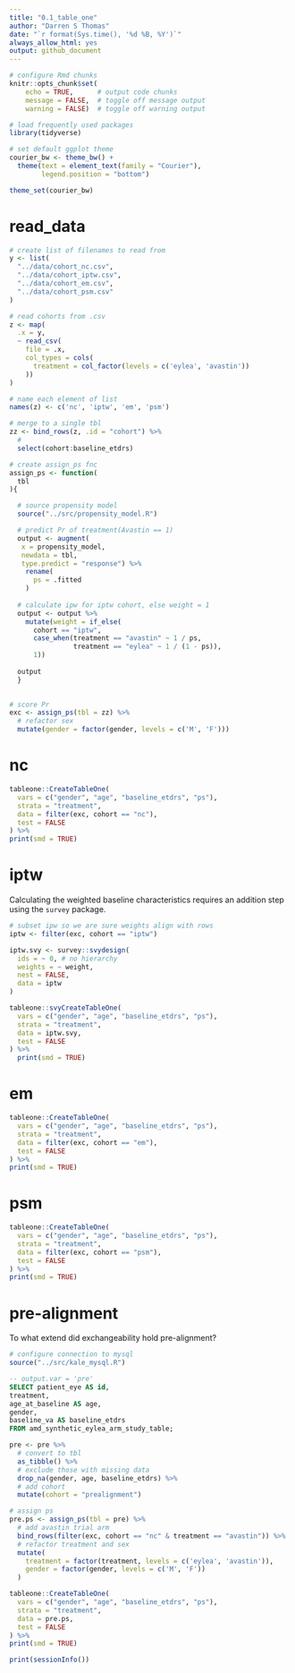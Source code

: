 ```yaml
---
title: "0.1_table_one"
author: "Darren S Thomas"
date: "`r format(Sys.time(), '%d %B, %Y')`"
always_allow_html: yes
output: github_document
---
```


```r
# configure Rmd chunks
knitr::opts_chunk$set(
    echo = TRUE,      # output code chunks
    message = FALSE,  # toggle off message output 
    warning = FALSE)  # toggle off warning output

# load frequently used packages
library(tidyverse)

# set default ggplot theme
courier_bw <- theme_bw() +
  theme(text = element_text(family = "Courier"),
        legend.position = "bottom")

theme_set(courier_bw)
```

# read_data

```r
# create list of filenames to read from
y <- list(
  "../data/cohort_nc.csv",
  "../data/cohort_iptw.csv",
  "../data/cohort_em.csv",
  "../data/cohort_psm.csv"
)

# read cohorts from .csv
z <- map(
  .x = y,
  ~ read_csv(
    file = .x,
    col_types = cols(
      treatment = col_factor(levels = c('eylea', 'avastin'))
    ))
)

# name each element of list
names(z) <- c('nc', 'iptw', 'em', 'psm')
```
  
```r
# merge to a single tbl
zz <- bind_rows(z, .id = "cohort") %>% 
  # 
  select(cohort:baseline_etdrs)
```

```r
# create assign_ps fnc
assign_ps <- function(
  tbl
){

  # source propensity model
  source("../src/propensity_model.R")

  # predict Pr of treatment(Avastin == 1)
  output <- augment(
   x = propensity_model,
   newdata = tbl,
   type.predict = "response") %>% 
    rename(
      ps = .fitted
    )
  
  # calculate ipw for iptw cohort, else weight = 1
  output <- output %>% 
    mutate(weight = if_else(
      cohort == "iptw", 
      case_when(treatment == "avastin" ~ 1 / ps,
                treatment == "eylea" ~ 1 / (1 - ps)),
      1))
  
  output
  }
  
```

```r
# score Pr
exc <- assign_ps(tbl = zz) %>% 
  # refactor sex
  mutate(gender = factor(gender, levels = c('M', 'F')))
```

# nc

```r
tableone::CreateTableOne(
  vars = c("gender", "age", "baseline_etdrs", "ps"),
  strata = "treatment",
  data = filter(exc, cohort == "nc"),
  test = FALSE
) %>% 
print(smd = TRUE)
```

# iptw

Calculating the weighted baseline characteristics requires an addition step using the `survey` package.

```r
# subset ipw so we are sure weights align with rows
iptw <- filter(exc, cohort == "iptw")
```

```r
iptw.svy <- survey::svydesign(
  ids = ~ 0, # no hierarchy
  weights = ~ weight,
  nest = FALSE,
  data = iptw
)
```

```r
tableone::svyCreateTableOne(
  vars = c("gender", "age", "baseline_etdrs", "ps"),
  strata = "treatment",
  data = iptw.svy,
  test = FALSE
) %>% 
  print(smd = TRUE)
```

# em

```r
tableone::CreateTableOne(
  vars = c("gender", "age", "baseline_etdrs", "ps"),
  strata = "treatment",
  data = filter(exc, cohort == "em"),
  test = FALSE
) %>% 
print(smd = TRUE)
```

# psm

```r
tableone::CreateTableOne(
  vars = c("gender", "age", "baseline_etdrs", "ps"),
  strata = "treatment",
  data = filter(exc, cohort == "psm"),
  test = FALSE
) %>% 
print(smd = TRUE)
```

# pre-alignment

To what extend did exchangeability hold pre-alignment?

```r
# configure connection to mysql
source("../src/kale_mysql.R")
```

```sql
-- output.var = 'pre'
SELECT patient_eye AS id,
treatment,
age_at_baseline AS age,
gender,
baseline_va AS baseline_etdrs
FROM amd_synthetic_eylea_arm_study_table;
```

```r
pre <- pre %>% 
  # convert to tbl
  as_tibble() %>% 
  # exclude those with missing data
  drop_na(gender, age, baseline_etdrs) %>% 
  # add cohort
  mutate(cohort = "prealignment")
```

```r
# assign ps 
pre.ps <- assign_ps(tbl = pre) %>% 
  # add avastin trial arm
  bind_rows(filter(exc, cohort == "nc" & treatment == "avastin")) %>% 
  # refactor treatment and sex
  mutate(
    treatment = factor(treatment, levels = c('eylea', 'avastin')),
    gender = factor(gender, levels = c('M', 'F'))
  )
```

```r
tableone::CreateTableOne(
  vars = c("gender", "age", "baseline_etdrs", "ps"),
  strata = "treatment",
  data = pre.ps,
  test = FALSE
) %>% 
print(smd = TRUE)
```


```r
print(sessionInfo())
```